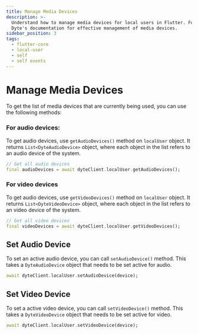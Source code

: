 ```yaml
---
title: Manage Media Devices
description: >-
  Understand how to manage media devices for local users in Flutter. Follow
  Dyte's documentation for effective management of media devices.
sidebar_position: 3
tags:
  - flutter-core
  - local-user
  - self
  - self events
---
```


# Manage Media Devices

To get the list of media devices that are currently being used, you can
use the following methods:

### For audio devices:

To get audio devices, use `getAudioDevices()` method on `localUser` object. It
returns `List<DyteAudioDevice>` object, where each object in the list refers to
an audio device of the system.

```dart
// Get all audio devices
final audioDevices = await dyteClient.localUser.getAudioDevices();
```

### For video devices

To get audio devices, use `getVideoDevices()` method on `localUser` object. It
returns `List<DyteVideoDevice>` object, where each object in the list refers to
an video device of the system.

```dart
// Get all video devices
final videoDevices = await dyteClient.localUser.getVideoDevices();
```

## Set Audio Device

To set an active audio device, you can call `setAudioDevice()` method. This
takes a `DyteAudioDevice` object that needs to be set active for audio.

```dart
await dyteClient.localUser.setAudioDevice(device);
```

## Set Video Device

To set a active video device, you can call `setVideoDevice()` method. This takes
a `DyteVideoDevice` object that needs to be set active for video.

```dart
await dyteClient.localUser.setVideoDevice(device);
```

<head>
  <title>Flutter Core Manage Media Devices</title>
  <meta
    name="description"
    content="Understand how to manage media devices for local users in Flutter. Follow Dyte's documentation for effective management of media devices."
  />
</head>
